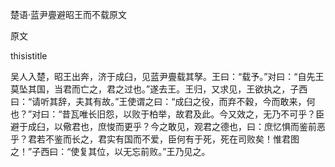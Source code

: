 


楚语·蓝尹亹避昭王而不载原文

原文

thisistitle

吴人入楚，昭王出奔，济于成臼，见蓝尹亹载其孥。王曰：“载予。”对曰：“自先王莫坠其国，当君而亡之，君之过也。”遂去王。王归，又求见，王欲执之，子西曰：“请听其辞，夫其有故。”王使谓之曰：“成臼之役，而弃不穀，今而敢来，何也？”对曰：“昔瓦唯长旧怨，以败于柏举，故君及此。今又效之，无乃不可乎？臣避于成臼，以儆君也，庶悛而更乎？今之敢见，观君之德也，曰：庶忆惧而鉴前恶乎？君若不鉴而长之，君实有国而不爱，臣何有于死，死在司败矣！惟君图之！”子西曰：“使复其位，以无忘前败。”王乃见之。

